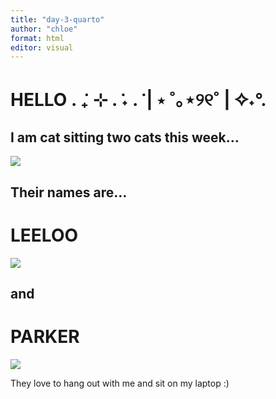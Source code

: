 ```yaml
---
title: "day-3-quarto"
author: "chloe"
format: html
editor: visual
---
```


# HELLO . ݁₊ ⊹ . ݁˖ . ݁ \| ⋆ ˚｡⋆୨୧˚ \| ✧˖°.

## I am cat sitting two cats this week...

![](images/IMG_7550.jpeg)

## Their names are...

# LEELOO

![](images/IMG_7577.jpeg)

## and

# PARKER 
![](images/IMG_7568.jpeg)

They love to hang out with me and sit on my laptop :) 
